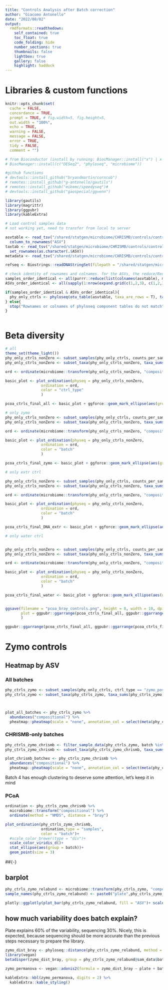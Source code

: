 ```yaml
---
title: "Controls Analysis after Batch correction"
author: "Giacomo Antonello"
date: "2022/08/02"
output:
  rmdformats::readthedown:
    self_contained: true
    toc_float: true
    code_folding: hide
    number_sections: true
    thumbnails: false
    lightbox: true
    gallery: false
    highlight: haddock
---
```


# Libraries & custom functions

```r

knitr::opts_chunk$set(
  cache = FALSE,
  concordance = TRUE,
  prompt = TRUE, # fig.width=5, fig.height=5,
  out.width = "100%",
  echo = TRUE,
  warning = FALSE,
  message = FALSE,
  error = TRUE,
  tidy = FALSE,
  comment = "")

```

```r
# from Bioconductor (install by running: BiocManager::install("x") | x = name of the package)
# BiocManager::install(c("DESeq2", "phyloseq", "microbiome"))

#github functions
# devtools::install_github("bryandmartin/corncob")
# remotes::install_github("g-antonello/gautils")
# remotes::install_github("mikemc/speedyseq")#
# devtools::install_github("gaospecial/ggvenn")

library(gautils)
library(magrittr)
library(ggpubr)
library(kableExtra)

# Load control samples data
# not working yet, need to transfer from local to server

asvtable <- read_tsv("/shared/statgen/microbiome/CHRISMB/controls/controls_asv_table.tsv") %>% 
  column_to_rownames("ASV")
taxtab <- read_tsv("/shared/statgen/microbiome/CHRISMB/controls/controls_tax_table.tsv")  %>% 
  set_rownames(as.character(.$ASV))
metadata <- read_tsv("/shared/statgen/microbiome/CHRISMB/controls/controls_meta_table.tsv")

refseq <- Biostrings::readDNAStringSet(filepath = "/shared/statgen/microbiome/CHRISMB/controls/controls_refseq.phy")

# check identity of rownames and colnames. for the ASVs, the reduce/Reduce strategy did not work
samples_order_identical <- all(purrr::reduce(list(colnames(asvtable), metadata$Sample_ID), identical))
ASVs_order_identical <- all(sapply(1:nrow(expand.grid(c(1,2,3), c(1,2,3))), function(i) identical(list(rownames(asvtable), rownames(taxtab), names(refseq))[[expand.grid(c(1,2,3), c(1,2,3))[i,1]]],list(rownames(asvtable), rownames(taxtab), names(refseq))[[expand.grid(c(1,2,3), c(1,2,3))[i,2]]])) )

if(samples_order_identical & ASVs_order_identical){
  phy_only_ctrls <- phyloseq(otu_table(asvtable, taxa_are_rows = T), tax_table(as.matrix(taxtab)), sample_data(metadata %>% set_rownames(NULL)), refseq(refseq))  
} else{
  stop("Rownames or colnames of phyloseq component tables do not match")
}



```

# Beta diversity

```r
# all 
theme_set(theme_light())
phy_only_ctrls_nonZero <- subset_samples(phy_only_ctrls, counts_per_sample > 0)
phy_only_ctrls_nonZero <- subset_taxa(phy_only_ctrls_nonZero, taxa_sums(phy_only_ctrls_nonZero) > 0)

ord <- ordinate(microbiome::transform(phy_only_ctrls_nonZero, "compositional"), method = "PCoA", distance = "bray")

basic_plot <- plot_ordination(physeq = phy_only_ctrls_nonZero,
                ordination = ord,
                color = "ctrl_type"
                )

pcoa_ctrls_final_all <- basic_plot + ggforce::geom_mark_ellipse(aes(group= ctrl_type, colour = ctrl_type, label = ctrl_type)) + ggtitle("All controls")

# only zymo
phy_only_ctrls_nonZero <- subset_samples(phy_only_ctrls, counts_per_sample > 0 & ctrl_type == "zymo_pos")
phy_only_ctrls_nonZero <- subset_taxa(phy_only_ctrls_nonZero, taxa_sums(phy_only_ctrls_nonZero) > 0)

ord <- ordinate(microbiome::transform(phy_only_ctrls_nonZero, "compositional"), method = "PCoA", distance = "bray")

basic_plot <- plot_ordination(physeq = phy_only_ctrls_nonZero,
                ordination = ord,
                color = "batch"
                )

pcoa_ctrls_final_zymo <- basic_plot + ggforce::geom_mark_ellipse(aes(group= batch, colour = batch, label = batch)) + ggtitle("Zymo")

# only extr ctrl

phy_only_ctrls_nonZero <- subset_samples(phy_only_ctrls, counts_per_sample > 0 & ctrl_type == "DNA_extraction_ctrl")
phy_only_ctrls_nonZero <- subset_taxa(phy_only_ctrls_nonZero, taxa_sums(phy_only_ctrls_nonZero) > 0)

ord <- ordinate(microbiome::transform(phy_only_ctrls_nonZero, "compositional"), method = "PCoA", distance = "bray")

basic_plot <- plot_ordination(physeq = phy_only_ctrls_nonZero,
                ordination = ord,
                color = "batch"
                )

pcoa_ctrls_final_DNA_extr <- basic_plot + ggforce::geom_mark_ellipse(aes(group= batch, colour = batch, label = batch)) + ggtitle("DNA Extraction controls")

# only water ctrl


phy_only_ctrls_nonZero <- subset_samples(phy_only_ctrls, counts_per_sample > 0 & ctrl_type == "water_ctrl")
phy_only_ctrls_nonZero <- subset_taxa(phy_only_ctrls_nonZero, taxa_sums(phy_only_ctrls_nonZero) > 0)

ord <- ordinate(microbiome::transform(phy_only_ctrls_nonZero, "compositional"), method = "PCoA", distance = "bray")

basic_plot <- plot_ordination(physeq = phy_only_ctrls_nonZero,
                ordination = ord,
                color = "batch"
                )

pcoa_ctrls_final_water <- basic_plot + ggforce::geom_mark_ellipse(aes(group= batch, colour = batch, label = batch)) + ggtitle("Water controls")


ggsave(filename = "pcoa_bray_controls.png", height = 8, width = 10, dpi = 300, 
       plot = ggpubr::ggarrange(pcoa_ctrls_final_all, ggpubr::ggarrange(pcoa_ctrls_final_zymo,pcoa_ctrls_final_DNA_extr,pcoa_ctrls_final_water, nrow = 1, ncol = 3, common.legend = TRUE, legend = "top"), nrow = 2, ncol = 1, heights = c(0.8,1))
       )

ggpubr::ggarrange(pcoa_ctrls_final_all, ggpubr::ggarrange(pcoa_ctrls_final_zymo,pcoa_ctrls_final_DNA_extr,pcoa_ctrls_final_water, nrow = 1, ncol = 3, common.legend = TRUE, legend = "top"), nrow = 2, ncol = 1, heights = c(0.8,1))

```

# Zymo controls

## Heatmap by ASV {.tabset}

### All batches

```r
phy_ctrls_zymo <- subset_samples(phy_only_ctrls, ctrl_type == "zymo_pos")
phy_ctrls_zymo <- subset_taxa(phy_ctrls_zymo, taxa_sums(phy_ctrls_zymo)/(sum(taxa_sums(phy_ctrls_zymo)))*100 > 0.1)



plot_all_batches <- phy_ctrls_zymo %>% 
  abundances("compositional") %>% 
  pheatmap::pheatmap(scale = "none", annotation_col = select(meta(phy_ctrls_zymo), batch))
```

### CHRISMB-only batches

```r

phy_ctrls_zymo_chrismb <- filter_sample_data(phy_ctrls_zymo, batch %in% as.character(c(1:5, 7)))
phy_ctrls_zymo_chrismb <- subset_taxa(phy_ctrls_zymo_chrismb, taxa_sums(phy_ctrls_zymo_chrismb)>0)

plot_chrismb_batches <- phy_ctrls_zymo_chrismb %>% 
  abundances("compositional") %>% 
  pheatmap::pheatmap(scale = "none", annotation_col = select(meta(phy_ctrls_zymo), batch))

```

Batch 4 has enough clustering to deserve some attention, let's keep it in mind

### PCoA

```r
ordination <- phy_ctrls_zymo_chrismb %>% 
  microbiome::transform("compositional") %>% 
  ordinate(method = "NMDS", distance = "bray")
```


```r
plot_ordination(phy_ctrls_zymo_chrismb, 
                ordination,type = "samples", 
                color = "batch")+
  #scale_color_brewer(type = "div")+
  scale_color_viridis_d()+
  stat_ellipse(aes(group = batch))+ 
  geom_point(size = 3)

```

##{-}

## barplot

```r
phy_ctrls_zymo_relabund <- microbiome::transform(phy_ctrls_zymo, "compositional")
sample_names(phy_ctrls_zymo_relabund) <- paste0("plate",phy_ctrls_zymo_relabund@sam_data$plate, "_batch", phy_ctrls_zymo_relabund@sam_data$batch)

plotly::ggplotly(plot_bar(phy_ctrls_zymo_relabund, fill = "ASV")+ scale_fill_viridis_d()+scale_color_viridis_d() + ggtitle("Filtered for ASVs > 0.1%"))

```

## how much variability does batch explain?

Plate explains 60% of the variability, sequencing 30%. Nicely, this is expected, because sequencing should be more accurate than the previous steps necessary to prepare the library.

```r

zymo_dist_bray <- phyloseq::distance(phy_ctrls_zymo_relabund, method = "bray")
library(vegan)
betadisper(zymo_dist_bray, group = phy_ctrls_zymo_relabund@sam_data$batch) %>% permutest()

zymo_permanova <- vegan::adonis2(formula = zymo_dist_bray ~ plate + batch, data = microbiome::meta(phy_ctrls_zymo_relabund))

kableExtra::kbl(zymo_permanova, digits = 2) %>% 
  kableExtra::kable_styling()

```
